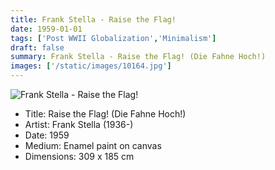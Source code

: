 ```yaml
---
title: Frank Stella - Raise the Flag!
date: 1959-01-01
tags: ['Post WWII Globalization','Minimalism']
draft: false
summary: Frank Stella - Raise the Flag! (Die Fahne Hoch!)
images: ['/static/images/10164.jpg']
---
```


![Frank Stella - Raise the Flag!](/static/images/10164.jpg)

* Title: Raise the Flag! (Die Fahne Hoch!)
* Artist: Frank Stella (1936-)
* Date: 1959
* Medium: Enamel paint on canvas
* Dimensions: 309 x 185 cm


